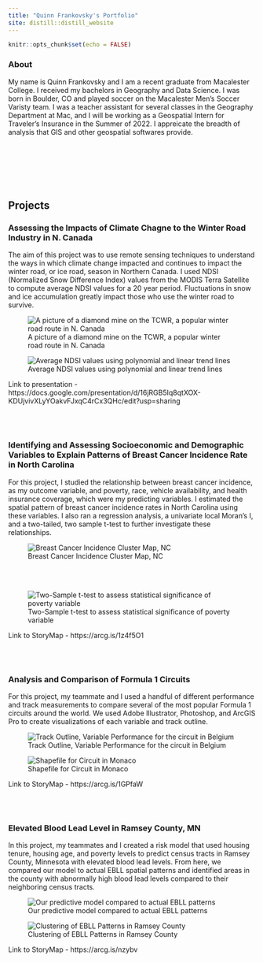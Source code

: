 ```yaml
---
title: "Quinn Frankovsky's Portfolio"
site: distill::distill_website
---
```


```r
knitr::opts_chunk$set(echo = FALSE)

```


### About 

My name is Quinn Frankovsky and I am a recent graduate from Macalester College. I received my bachelors in Geography and Data Science. I was born in Boulder, CO and played soccer on the Macalester Men's Soccer Varisty team. I was a teacher assistant for several classes in the Geography Department at Mac, and I will be working as a Geospatial Intern for Traveler's Insurance in the Summer of 2022. I appreicate the breadth of analysis that GIS and other geospatial softwares provide.  

\
\
\
\
\


## Projects


### Assessing the Impacts of Climate Chagne to the Winter Road Industry in N. Canada
The aim of this project was to use remote sensing techniques to understand the ways in which climate change impacted and continues to impact the winter road, or ice road, season in Northern Canada. I used NDSI (Normalized Snow Difference Index) values from the MODIS Terra Satellite to compute average NDSI values for a 20 year period. Fluctuations in snow and ice accumulation greatly impact those who use the winter road to survive. 


![A picture of a diamond mine on the TCWR, a popular winter road route in N. Canada](diamond.png)

![Average NDSI values using polynomial and linear trend lines](results.png)

Link to presentation - https://docs.google.com/presentation/d/16jRGB5Iq8qtXOX-KDUjvivXLyYOakvFJxqC4rCx3QHc/edit?usp=sharing



\
\



### Identifying and Assessing Socioeconomic and Demographic Variables to Explain Patterns of Breast Cancer Incidence Rate in North Carolina 
For this project, I studied the relationship between breast cancer incidence, as my outcome variable, and poverty, race, vehicle availability, and health insurance coverage, which were my predicting variables. I estimated the spatial pattern of breast cancer incidence rates in North Carolina using these variables. I also ran a regression analysis, a univariate local Moran's I, and a two-tailed, two sample t-test to further investigate these relationships. 



![Breast Cancer Incidence Cluster Map, NC](moransI.png)


\
\




![Two-Sample t-test to assess statistical significance of poverty variable](222.png)



Link to StoryMap - https://arcg.is/1z4f5O1

\
\




### Analysis and Comparison of Formula 1 Circuits 
For this project, my teammate and I used a handful of different performance and track measurements to compare several of the most popular Formula 1 circuits around the world. We used Adobe Illustrator, Photoshop, and ArcGIS Pro to create visualizations of each variable and track outline. 


![Track Outline, Variable Performance for the circuit in Belgium](f1.png)



![Shapefile for Circuit in Monaco](f1monaco.png)


Link to StoryMap - https://arcg.is/1GPfaW



\
\



### Elevated Blood Lead Level in Ramsey County, MN 
In this project, my teammates and I created a risk model that used housing tenure, housing age, and poverty levels to predict census tracts in Ramsey County, Minnesota with elevated blood lead levels. From here, we compared our model to actual EBLL spatial patterns and identified areas in the county with abnormally high blood lead levels compared to their neighboring census tracts. 


![Our predictive model compared to actual EBLL patterns](EBLLModel.png)

![Clustering of EBLL Patterns in Ramsey County](EBLLcasestudy.png)

Link to StoryMap - https://arcg.is/nzybv






\